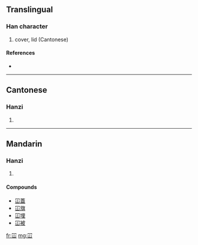 ==Translingual==

===Han character===
{{Han char|rn=14|rad=冖|as=03|sn=5|four=|canj=月山 (BU), X月山 (XBU)}}

# cover, lid (Cantonese)

====References====
* {{Han ref|kx=0130.161|hdz=10303.020|uh=519A|ud=20890}}

----

==Cantonese==

===Hanzi===
{{yue-hanzi|jyut=|y=ham6, kam2}}

# {{defn|Cantonese}}

----

==Mandarin==

===Hanzi===
{{cmn-hanzi|pin=[[kǎn]] ([[kan3]])|wg=k'an<sup>3</sup>}}

# {{defn|Mandarin}}

====Compounds====
* [[冚蓋]]
* [[冚旗]]
* [[冚埋]]
* [[冚被]]

[[fr:冚]]
[[mg:冚]]